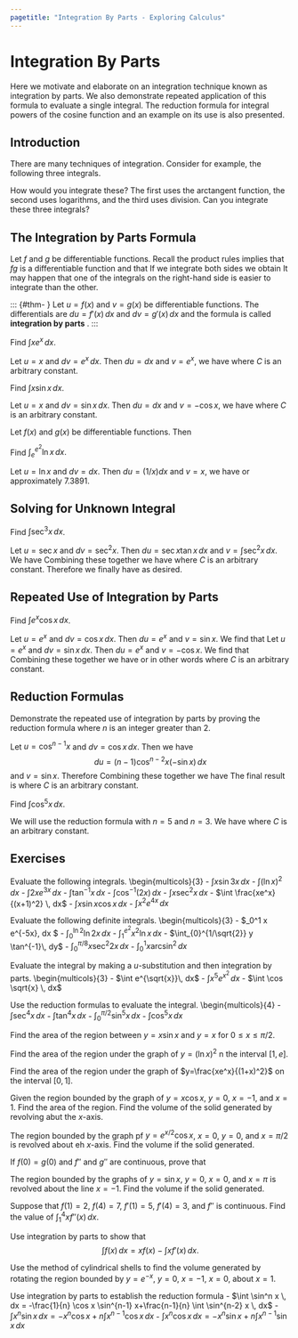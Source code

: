 ```yaml
---
pagetitle: "Integration By Parts - Exploring Calculus"
---
```

# Integration By Parts


Here we motivate and elaborate on an integration technique known as integration by parts. We also demonstrate repeated application of this formula to evaluate a single integral. The reduction formula for integral powers of the cosine function and an example on its use is also presented.


## Introduction

There are many techniques of integration. 
Consider for example, the following three integrals.
\begin{equation}
\int\frac{4}{x^2+9}\, dx
\qquad 
\int\frac{4x}{x^2+9}\, dx
\qquad 
\int\frac{4x^2}{x^2+9}\, dx
\end{equation}

How would you integrate these?
The first uses the arctangent function, the second uses logarithms, and the third uses division. 
Can you integrate these three integrals? 


## The Integration by Parts Formula

Let $f$ and $g$ be differentiable functions.
Recall the product rules implies that $fg$ is a differentiable function and that 
\begin{equation}
[f(x) g(x) ]' = f'(x) g(x) + f(x) g'(x). 
\end{equation}
If we integrate both sides we obtain
\begin{equation}
\int [f(x) g(x) ]' dx 
= \int f'(x) g(x) \, dx + \int f(x) g'(x) \, dx. 
\end{equation}
It may happen that one of the integrals on the right-hand side is easier to integrate than the other.

::: {#thm- } \label{Integration by Parts}
Let $u=f(x)$ and $v=g(x)$ be differentiable functions. 
The differentials are $du= f'(x) \, dx$ and $dv= g'(x) \, dx$ and the formula
\begin{equation}
\int u \, dv = u v -\int v\, du 
\end{equation}
is called \index{integration by parts} **integration by parts** .
::: 

::: {#exm- } 
Find $\int x e^x \, dx.$
::: 

::: {.solution }
Let $u=x$ and $dv=e^x \, dx$. 
Then $du =dx$ and $v = e^x$, we have
\begin{equation}
\int x e^x \, dx= x e^x - \int e^x \, dx = x e^x - e^x +C
\end{equation}
where $C$ is an arbitrary constant. 
::: 

::: {#exm- } 
Find $\int x \sin x \, dx.$
::: 

::: {.solution }
Let $u=x$ and $dv=\sin x \, dx$. 
Then $du =dx$ and $v = -\cos x$, we have
\begin{equation}
\int x \sin x \, dx= - x \cos x - \int (-\cos x) \, dx = -x \cos x + \sin x +C
\end{equation}
where $C$ is an arbitrary constant. 
::: 

::: {#thm- } 
Let $f(x)$ and $g(x)$ be differentiable functions. 
Then 
\begin{equation}
\int_a^b f(x) g'(x)\, dx = \left. f(x)g(x) \right|_a^b - \int_a^b g(x) f'(x) \, dx.
\end{equation}
::: 

::: {#exm- } 
Find $\int_e^{e^2} \ln x \, dx.$
::: 

::: {.solution }
Let $u=\ln x$ and $dv=dx$.
Then $du =(1/x) dx$ and $v = x$, we have
\begin{equation}
\int_e^{e^2} \ln x \, dx = \left.x \ln x\right|_e^{e^2} - \int_e^{e^2} x\left(\frac{1}{x}\right)\, dx = \left. \left(x \ln x -x\right)\right|_e^{e^2} = e^2
\end{equation}
or approximately 7.3891. 
::: 



## Solving for Unknown Integral

::: {#exm- } 
Find $\int \sec^3 x\, dx$.
::: 

::: {.solution }
Let $u=\sec x$ and $dv=\sec^2 x$.
Then $du = \sec x\tan x\, dx$ and ${v=\int \sec^2 x\, dx}$. 
We have 
\begin{align*}
\int \sec^3 x \, dx
& = \sec x \tan x -\int \tan^2 x \sec x\, dx \\
& = \sec x \tan x -\int (\sec^2x-1)\sec x\, dx \\
& = \sec x \tan x -\int \sec^3x\, dx +\int \sec x\, dx \\
& = \sec x \tan x - \int \sec^3x\, dx + \ln \vert \sec x + \tan x\vert.
\end{align*}
Combining these together we have
\begin{equation}
2 \int \sec^3 x \, dx = \sec x \tan x + \ln \vert \sec x + \tan x\vert +C
\end{equation}
where $C$ is an arbitrary constant. 
Therefore we finally have
\begin{equation}
\int \sec^3 x \, dx = \frac{1}{2}\sec x \tan x +\ln \sqrt{\sec x + \tan x} +C
\end{equation}
as desired.
::: 


## Repeated Use of Integration by Parts


::: {#exm- } 
Find $\int e^x \cos x \, dx$.
::: 

::: {.solution }
Let $u=e^x$ and $dv=\cos x \, dx$.
Then $du=e^x$ and $v=\sin x$. 
We find that 
\begin{equation}
\int e^x \cos x \, dx = e^x \sin x -\int e^x \sin x\, dx.
\end{equation}
Let $u=e^x$ and $dv=\sin x \, dx$.
Then $du=e^x$ and $v=-\cos x$. 
We find that 
\begin{align*}
\int e^x \cos x \, dx 
& = e^x \sin x - \left( -e^x \cos x -\int e^x (-\cos x) \, dx \right)  \\
& = e^x \sin x +e^x \cos x -\int e^x \cos x \, dx.
\end{align*}
Combining these together we have
\begin{equation}
2\int e^x \cos x \, dx = e^2 \sin x +e^x \cos x + C
\end{equation}
or in other words
\begin{equation}
\int e^x \cos x\, dx = \frac{e^x \sin x +e^x \cos x}{2} +C
\end{equation}
where $C$ is an arbitrary constant. 
::: 




## Reduction Formulas

::: {#exm- } 
Demonstrate the repeated use of integration by parts by proving the reduction formula
\begin{equation}
\int \cos^nx \, dx 
= \frac{1}{n} \sin x \cos^{n-1} x+\frac{n-1}{n} \int \cos^{n-2} x \, dx
\end{equation}
where $n$ is an integer greater than 2.
::: 

::: {.solution }
Let $u=\cos^{n-1}x$ and $dv=\cos x \, dx$.
Then we have 
$$
du =(n-1)\cos^{n-2} x (-\sin x)\, dx
$$ 
and $v=\sin x$.
Therefore
\begin{align*}
\int \cos^n \, dx & 
= \cos^{n-1}\sin x +(n-1) \int \sin^2 x \cos^{n-2} x\, dx \\
& = \cos^{n-1} x \sin x+ (n-1)\int (1-\cos^2 x)\cos^{n-2} x \, dx \\
& = \cos^{n-1}\sin x +(n-1) \int\cos^{n-2} x \, dx -(n-1)\int \cos^n x\, dx
\end{align*}
Combining these together we have
\begin{equation}
n\int \cos^n x\, dx = \cos^{n-1}\sin x +(n-1)\int \cos^{n-2}x \, dx.
\end{equation}
The final result is 
\begin{equation}
\int \cos^nx \, dx 
= \frac{\sin x \cos^{n-1}x}{n} +\frac{n-1}{n} \int \cos^{n-2} x \, dx
\end{equation}
where $C$ is an arbitrary constant. 
::: 

::: {#exm- } 
Find $\int \cos ^5x\, dx$. 
::: 

::: {.solution }
We will use the reduction formula with $n=5$ and $n=3$.
We have 
\begin{align*}
\int\cos^5 \, dx & = \frac{\cos^4 \sin x}{5}+\frac{4}{5}\int \cos^3\, dx \\
& = \frac{\cos^4 \sin x}{5}+\frac{4}{5} 
\left( \frac{1}{3}\cos^2 \sin x +\frac{2}{3}\sin x \right) +C \\
& = \frac{1}{5}\cos^4 \sin x + \frac{4}{15} 
\cos^2 \sin x + \frac{8}{15}\sin x +C
\end{align*}
where $C$ is an arbitrary constant. 
::: 


## Exercises


::: {#exr- } 
Evaluate the following integrals.
\begin{multicols}{3}
 - $\int x\sin 3x \, dx$
- $\int (\ln x)^2 \, dx$
- $\int 2x e^{3x}\, dx$
- $\int \tan^{-1} x \, dx$
- $\int \cos^{-1}(2x)\, dx$
- $\int x\sec^2 x \, dx$
- $\int \frac{xe^x}{(x+1)^2} \, dx$
- $\int x\sin x\cos x\, dx$
- $\int x^2 e^{4x}\, dx$
 
 
::: 


::: {#exr- } 
Evaluate the following definite integrals.
\begin{multicols}{3}
 - $\int_0^1 x e^{-5x}\, dx $
- $\int_0^{\ln 2} \ln 2x \,dx$
- $\int_1^{e^2} x^2 \ln x \, dx$
- $\int_{0}^{1/\sqrt{2}} y \tan^{-1}\, dy$
- $\int_0^{\pi/8} x \sec^2 2x \, dx$
- $\int_0^1 x \arcsin^2 \, dx$
 
 
::: 


::: {#exr- } 
Evaluate the integral by making a $u$-substitution and then integration by parts. 
\begin{multicols}{3}
 - $\int e^{\sqrt{x}}\, dx$
- $\int x^5 e^{x^2}\, dx$
- $\int \cos \sqrt{x} \, dx$
 
 
::: 

::: {#exr- } 
Use the reduction formulas to evaluate the integral. 
\begin{multicols}{4}
 - $\int \sec^4 x \, dx$
- $\int \tan^4x \, dx$
- $\int^{\pi/2}_0 \sin^5 x \, dx$
- $\int \cos^5 x \, dx$
 
 
::: 

::: {#exr- } 
Find the area of the region between $y=x\sin x$ and $y=x$ for $0\leq x \leq \pi/2$. 
::: 


::: {#exr- } 
Find the area of the region under the graph of $y=(\ln x)^2$ n the interval $[1,e]$. 
::: 

::: {#exr- } 
Find the area of the region under the graph of $y=\frac{xe^x}{(1+x)^2}$ on the interval $[0,1]$. 
::: 

::: {#exr- } 
Given the region bounded by the graph of $y=x\cos x$, $y=0$, $x=-1$, and $x=1$. 
Find the area of the region. 
Find the volume of the solid generated by revolving abut the $x$-axis. 
::: 

::: {#exr- } 
The region bounded by the graph pf $y=e^{x/2}\cos x$, $x=0$, $y=0$, and $x=\pi/2$ is revolved about eh $x$-axis.
Find the volume if the solid generated. 
::: 


::: {#exr- } 
If $f(0)=g(0)$ and $f''$ and $g''$ are continuous, prove that 
\begin{equation}
\int_0^a f(x)g''(x) \, dx = f(a) g'(a) -f'(a) g(a) + \int_0^a f''(x)g(x) \, dx.
\end{equation}
::: 


::: {#exr- } 
The region bounded by the graphs of $y=\sin x$, $y=0$, $x=0$, and $x=\pi$ is revolved about the line $x=-1$.
Find the volume if the solid generated. 
::: 

::: {#exr- } 
Suppose that $f(1)=2$, $f(4)=7$, $f'(1)=5$, $f'(4)=3$, and $f''$ is continuous.
Find the value of $\int_1^4 x f''(x) \, dx$. 
::: 

::: {#exr- } 
Use integration by parts to show that 
$$
\int f(x) \, dx = x f(x) -\int x f'(x)\, dx.
$$
::: 


::: {#exr- } 
Use the method of cylindrical shells to find the volume generated by rotating the region bounded by $y=e^{-x}$, $y=0$, $x=-1$, $x=0$, about $x=1$. 
::: 

::: {#exr- } 
Use integration by parts to establish the reduction formula 
 - $\int \sin^n x \, dx = -\frac{1}{n} \cos x \sin^{n-1} x+\frac{n-1}{n} \int \sin^{n-2} x \, dx$
- $\int x^n \sin x \, dx = -x^n \cos x + n \int x^{n-1} \cos x \, dx$
- $\int x^n \cos x \, dx = -x^n \sin x + n \int x^{n-1} \sin x \, dx$
 
::: 



